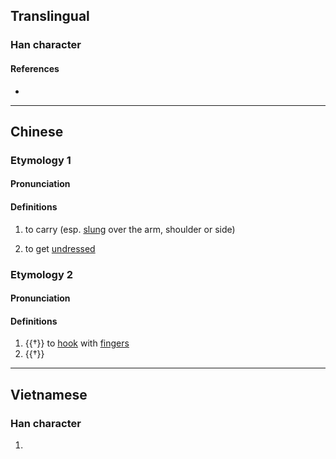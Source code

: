 {{character info}}
==Translingual==

===Han character===
{{Han char|rn=64|rad=手|as=06|sn=9|four=54027|canj=QKMS|ids=⿰扌夸}}

====References====
* {{Han ref|kx=0430.130|dkj=12051|dj=0780.060|hdz=31868.040|uh=630E|ud=25358|bh=CED8|bd=52952}}

----

==Chinese==
{{zh-forms}}

===Etymology 1===

====Pronunciation====
{{zh-pron
|m=kuà
|m-s=kua3
|c=kwaa3
|h=pfs=
|md=
|mn=ml:khòa
|mn_note=khòa - vernacular (俗)
|w=
|mc=
|oc=
|cat=
}}

====Definitions====
{{zh-hanzi}}
# to carry (esp. [[slung]] over the arm, shoulder or side)
# {{lb|zh|Sichuan}} to get [[undressed]]
#: {{zh-syn|脫}}

===Etymology 2===
{{rfv|zh}}

====Pronunciation====
{{zh-pron
|m=kū
|c=fu1
|h=pfs=
|md=
|mn=
|w=
|mc=y
|oc=y
|cat=
}}
{{attention|zh|check pronunciation distribution}}

====Definitions====
{{zh-hanzi}}

# {{†}} to [[hook]] with [[finger]]s
# {{†}} {{zh-alt-form|刳|to [[cut]] [[open]]; to [[dig out]]}}

----

==Vietnamese==

===Han character===
{{vi-hantu|khoá|rs=手06}}

# {{rfdef|vi|sort=手06}}